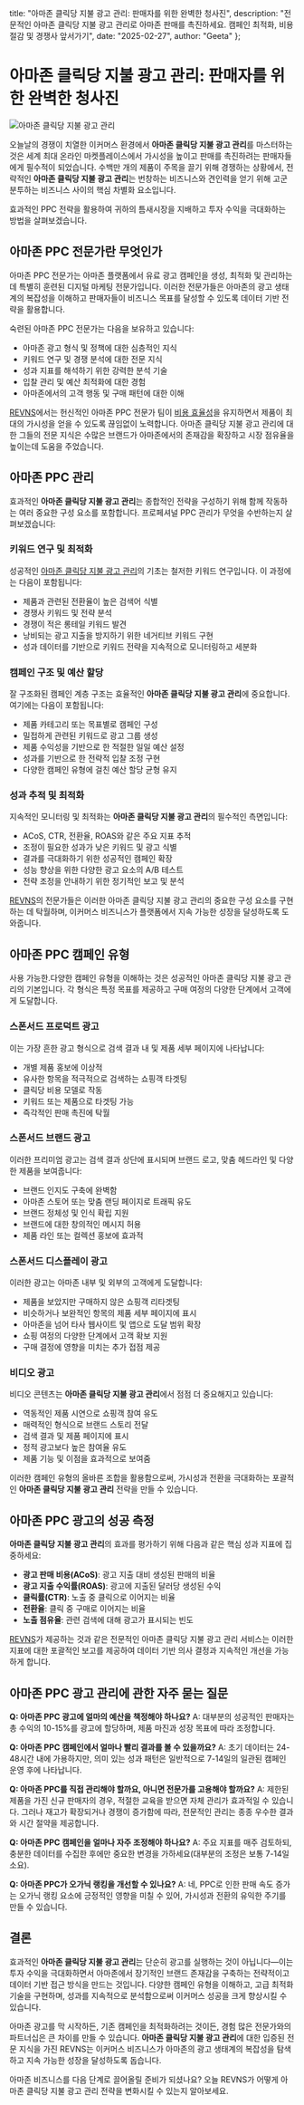  title: "아마존 클릭당 지불 광고 관리: 판매자를 위한 완벽한 청사진",
  description: "전문적인 아마존 클릭당 지불 광고 관리로 아마존 판매를 촉진하세요. 캠페인 최적화, 비용 절감 및 경쟁사 앞서가기",
  date: "2025-02-27",
  author: "Geeta"
};

# 아마존 클릭당 지불 광고 관리: 판매자를 위한 완벽한 청사진

![아마존 클릭당 지불 광고 관리](/images/blog/amazon-pay-per-click-advertising-managemant.jpeg)

오늘날의 경쟁이 치열한 이커머스 환경에서 **아마존 클릭당 지불 광고 관리**를 마스터하는 것은 세계 최대 온라인 마켓플레이스에서 가시성을 높이고 판매를 촉진하려는 판매자들에게 필수적이 되었습니다. 수백만 개의 제품이 주목을 끌기 위해 경쟁하는 상황에서, 전략적인 **아마존 클릭당 지불 광고 관리**는 번창하는 비즈니스와 견인력을 얻기 위해 고군분투하는 비즈니스 사이의 핵심 차별화 요소입니다.

효과적인 PPC 전략을 활용하여 귀하의 틈새시장을 지배하고 투자 수익을 극대화하는 방법을 살펴보겠습니다.

## 아마존 PPC 전문가란 무엇인가

아마존 PPC 전문가는 아마존 플랫폼에서 유료 광고 캠페인을 생성, 최적화 및 관리하는데 특별히 훈련된 디지털 마케팅 전문가입니다. 이러한 전문가들은 아마존의 광고 생태계의 복잡성을 이해하고 판매자들이 비즈니스 목표를 달성할 수 있도록 데이터 기반 전략을 활용합니다.

숙련된 아마존 PPC 전문가는 다음을 보유하고 있습니다:

- 아마존 광고 형식 및 정책에 대한 심층적인 지식
- 키워드 연구 및 경쟁 분석에 대한 전문 지식
- 성과 지표를 해석하기 위한 강력한 분석 기술
- 입찰 관리 및 예산 최적화에 대한 경험
- 아마존에서의 고객 행동 및 구매 패턴에 대한 이해

[REVNS](https://www.revns.com/demo)에서는 헌신적인 아마존 PPC 전문가 팀이 [비용 효율성](https://www.revns.com/blog/post/amazon-seller-fees-breakdown)을 유지하면서 제품이 최대의 가시성을 얻을 수 있도록 끊임없이 노력합니다. 아마존 클릭당 지불 광고 관리에 대한 그들의 전문 지식은 수많은 브랜드가 아마존에서의 존재감을 확장하고 시장 점유율을 높이는데 도움을 주었습니다.

## 아마존 PPC 관리

효과적인 **아마존 클릭당 지불 광고 관리**는 종합적인 전략을 구성하기 위해 함께 작동하는 여러 중요한 구성 요소를 포함합니다. 프로페셔널 PPC 관리가 무엇을 수반하는지 살펴보겠습니다:

### 키워드 연구 및 최적화

성공적인 [아마존 클릭당 지불 광고 관리](https://www.revns.com/blog/post/amazon-marketing-services-complete-guide-to-advertising-success)의 기초는 철저한 키워드 연구입니다. 이 과정에는 다음이 포함됩니다:

- 제품과 관련된 전환율이 높은 검색어 식별
- 경쟁사 키워드 및 전략 분석
- 경쟁이 적은 롱테일 키워드 발견
- 낭비되는 광고 지출을 방지하기 위한 네거티브 키워드 구현
- 성과 데이터를 기반으로 키워드 전략을 지속적으로 모니터링하고 세분화

### 캠페인 구조 및 예산 할당

잘 구조화된 캠페인 계층 구조는 효율적인 **아마존 클릭당 지불 광고 관리**에 중요합니다. 여기에는 다음이 포함됩니다:

- 제품 카테고리 또는 목표별로 캠페인 구성
- 밀접하게 관련된 키워드로 광고 그룹 생성
- 제품 수익성을 기반으로 한 적절한 일일 예산 설정
- 성과를 기반으로 한 전략적 입찰 조정 구현
- 다양한 캠페인 유형에 걸친 예산 할당 균형 유지

### 성과 추적 및 최적화

지속적인 모니터링 및 최적화는 **아마존 클릭당 지불 광고 관리**의 필수적인 측면입니다:

- ACoS, CTR, 전환율, ROAS와 같은 주요 지표 추적
- 조정이 필요한 성과가 낮은 키워드 및 광고 식별
- 결과를 극대화하기 위한 성공적인 캠페인 확장
- 성능 향상을 위한 다양한 광고 요소의 A/B 테스트
- 전략 조정을 안내하기 위한 정기적인 보고 및 분석

[REVNS](https://www.revns.com/demo)의 전문가들은 이러한 아마존 클릭당 지불 광고 관리의 중요한 구성 요소를 구현하는 데 탁월하며, 이커머스 비즈니스가 플랫폼에서 지속 가능한 성장을 달성하도록 도와줍니다.

## 아마존 PPC 캠페인 유형

사용 가능한.다양한 캠페인 유형을 이해하는 것은 성공적인 아마존 클릭당 지불 광고 관리의 기본입니다. 각 형식은 특정 목표를 제공하고 구매 여정의 다양한 단계에서 고객에게 도달합니다.

### 스폰서드 프로덕트 광고

이는 가장 흔한 광고 형식으로 검색 결과 내 및 제품 세부 페이지에 나타납니다:

- 개별 제품 홍보에 이상적
- 유사한 항목을 적극적으로 검색하는 쇼핑객 타겟팅
- 클릭당 비용 모델로 작동
- 키워드 또는 제품으로 타겟팅 가능
- 즉각적인 판매 촉진에 탁월

### 스폰서드 브랜드 광고

이러한 프리미엄 광고는 검색 결과 상단에 표시되며 브랜드 로고, 맞춤 헤드라인 및 다양한 제품을 보여줍니다:

- 브랜드 인지도 구축에 완벽함
- 아마존 스토어 또는 맞춤 랜딩 페이지로 트래픽 유도
- 브랜드 정체성 및 인식 확립 지원
- 브랜드에 대한 창의적인 메시지 허용
- 제품 라인 또는 컬렉션 홍보에 효과적

### 스폰서드 디스플레이 광고

이러한 광고는 아마존 내부 및 외부의 고객에게 도달합니다:

- 제품을 보았지만 구매하지 않은 쇼핑객 리타겟팅
- 비슷하거나 보완적인 항목의 제품 세부 페이지에 표시
- 아마존을 넘어 타사 웹사이트 및 앱으로 도달 범위 확장
- 쇼핑 여정의 다양한 단계에서 고객 확보 지원
- 구매 결정에 영향을 미치는 추가 접점 제공

### 비디오 광고

비디오 콘텐츠는 **아마존 클릭당 지불 광고 관리**에서 점점 더 중요해지고 있습니다:

- 역동적인 제품 시연으로 쇼핑객 참여 유도
- 매력적인 형식으로 브랜드 스토리 전달
- 검색 결과 및 제품 페이지에 표시
- 정적 광고보다 높은 참여율 유도
- 제품 기능 및 이점을 효과적으로 보여줌

이러한 캠페인 유형의 올바른 조합을 활용함으로써, 가시성과 전환을 극대화하는 포괄적인 **아마존 클릭당 지불 광고 관리** 전략을 만들 수 있습니다.

## 아마존 PPC 광고의 성공 측정

**아마존 클릭당 지불 광고 관리**의 효과를 평가하기 위해 다음과 같은 핵심 성과 지표에 집중하세요:

- **광고 판매 비용(ACoS)**: 광고 지출 대비 생성된 판매의 비율
- **광고 지출 수익률(ROAS)**: 광고에 지출된 달러당 생성된 수익
- **클릭률(CTR)**: 노출 중 클릭으로 이어지는 비율
- **전환율**: 클릭 중 구매로 이어지는 비율
- **노출 점유율**: 관련 검색에 대해 광고가 표시되는 빈도

[REVNS](https://www.revns.com/demo)가 제공하는 것과 같은 전문적인 아마존 클릭당 지불 광고 관리 서비스는 이러한 지표에 대한 포괄적인 보고를 제공하여 데이터 기반 의사 결정과 지속적인 개선을 가능하게 합니다.

## 아마존 PPC 광고 관리에 관한 자주 묻는 질문

**Q: 아마존 PPC 광고에 얼마의 예산을 책정해야 하나요?**
A: 대부분의 성공적인 판매자는 총 수익의 10-15%를 광고에 할당하며, 제품 마진과 성장 목표에 따라 조정합니다.

**Q: 아마존 PPC 캠페인에서 얼마나 빨리 결과를 볼 수 있을까요?**
A: 초기 데이터는 24-48시간 내에 가용하지만, 의미 있는 성과 패턴은 일반적으로 7-14일의 일관된 캠페인 운영 후에 나타납니다.

**Q: 아마존 PPC를 직접 관리해야 할까요, 아니면 전문가를 고용해야 할까요?**
A: 제한된 제품을 가진 신규 판매자의 경우, 적절한 교육을 받으면 자체 관리가 효과적일 수 있습니다. 그러나 재고가 확장되거나 경쟁이 증가함에 따라, 전문적인 관리는 종종 우수한 결과와 시간 절약을 제공합니다.

**Q: 아마존 PPC 캠페인을 얼마나 자주 조정해야 하나요?**
A: 주요 지표를 매주 검토하되, 충분한 데이터를 수집한 후에만 중요한 변경을 가하세요(대부분의 조정은 보통 7-14일 소요).

**Q: 아마존 PPC가 오가닉 랭킹을 개선할 수 있나요?**
A: 네, PPC로 인한 판매 속도 증가는 오가닉 랭킹 요소에 긍정적인 영향을 미칠 수 있어, 가시성과 전환의 유익한 주기를 만들 수 있습니다.

## 결론

효과적인 **아마존 클릭당 지불 광고 관리**는 단순히 광고를 실행하는 것이 아닙니다—이는 투자 수익을 극대화하면서 아마존에서 장기적인 브랜드 존재감을 구축하는 전략적이고 데이터 기반 접근 방식을 만드는 것입니다. 다양한 캠페인 유형을 이해하고, 고급 최적화 기술을 구현하며, 성과를 지속적으로 분석함으로써 이커머스 성공을 크게 향상시킬 수 있습니다.

아마존 광고를 막 시작하든, 기존 캠페인을 최적화하려는 것이든, 경험 많은 전문가와의 파트너십은 큰 차이를 만들 수 있습니다. **아마존 클릭당 지불 광고 관리**에 대한 입증된 전문 지식을 가진 REVNS는 이커머스 비즈니스가 아마존의 광고 생태계의 복잡성을 탐색하고 지속 가능한 성장을 달성하도록 돕습니다.

아마존 비즈니스를 다음 단계로 끌어올릴 준비가 되셨나요? 오늘 REVNS가 어떻게 아마존 클릭당 지불 광고 관리 전략을 변화시킬 수 있는지 알아보세요.